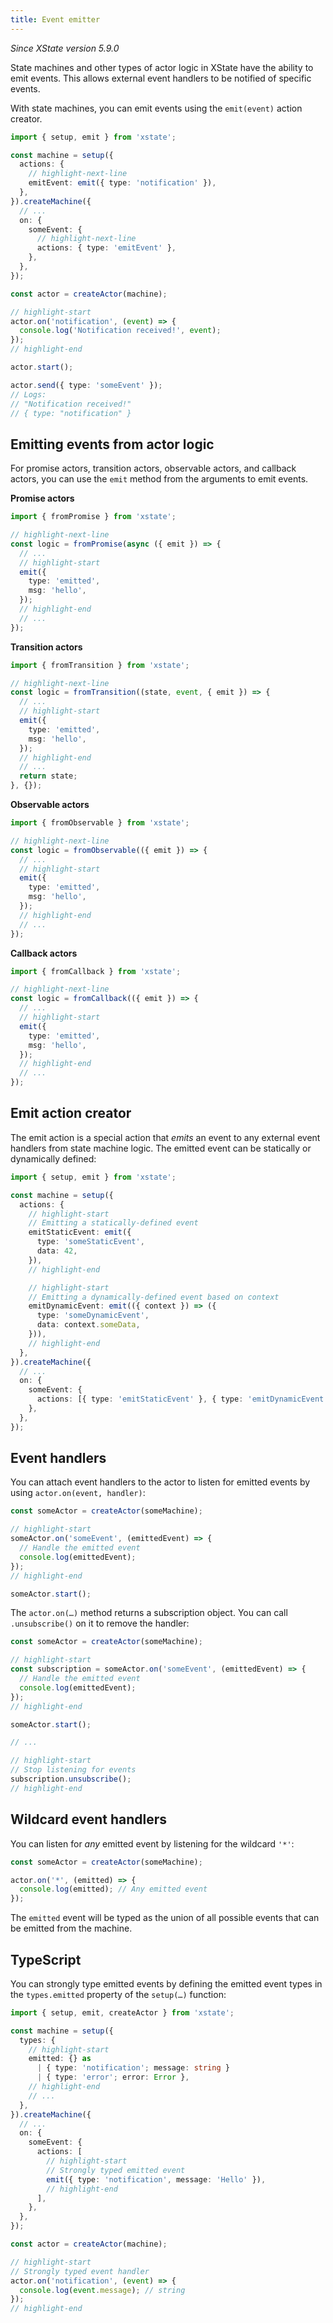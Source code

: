 ```yaml
---
title: Event emitter
---
```


_Since XState version 5.9.0_

State machines and other types of actor logic in XState have the ability to emit events. This allows external event handlers to be notified of specific events.

With state machines, you can emit events using the `emit(event)` action creator.

```ts
import { setup, emit } from 'xstate';

const machine = setup({
  actions: {
    // highlight-next-line
    emitEvent: emit({ type: 'notification' }),
  },
}).createMachine({
  // ...
  on: {
    someEvent: {
      // highlight-next-line
      actions: { type: 'emitEvent' },
    },
  },
});

const actor = createActor(machine);

// highlight-start
actor.on('notification', (event) => {
  console.log('Notification received!', event);
});
// highlight-end

actor.start();

actor.send({ type: 'someEvent' });
// Logs:
// "Notification received!"
// { type: "notification" }
```

## Emitting events from actor logic

For promise actors, transition actors, observable actors, and callback actors, you can use the `emit` method from the arguments to emit events.

**Promise actors**

```ts
import { fromPromise } from 'xstate';

// highlight-next-line
const logic = fromPromise(async ({ emit }) => {
  // ...
  // highlight-start
  emit({
    type: 'emitted',
    msg: 'hello',
  });
  // highlight-end
  // ...
});
```

**Transition actors**

```ts
import { fromTransition } from 'xstate';

// highlight-next-line
const logic = fromTransition((state, event, { emit }) => {
  // ...
  // highlight-start
  emit({
    type: 'emitted',
    msg: 'hello',
  });
  // highlight-end
  // ...
  return state;
}, {});
```

**Observable actors**

```ts
import { fromObservable } from 'xstate';

// highlight-next-line
const logic = fromObservable(({ emit }) => {
  // ...
  // highlight-start
  emit({
    type: 'emitted',
    msg: 'hello',
  });
  // highlight-end
  // ...
});
```

**Callback actors**

```ts
import { fromCallback } from 'xstate';

// highlight-next-line
const logic = fromCallback(({ emit }) => {
  // ...
  // highlight-start
  emit({
    type: 'emitted',
    msg: 'hello',
  });
  // highlight-end
  // ...
});
```

## Emit action creator

The emit action is a special action that _emits_ an event to any external event handlers from state machine logic. The emitted event can be statically or dynamically defined:

```ts
import { setup, emit } from 'xstate';

const machine = setup({
  actions: {
    // highlight-start
    // Emitting a statically-defined event
    emitStaticEvent: emit({
      type: 'someStaticEvent',
      data: 42,
    }),
    // highlight-end

    // highlight-start
    // Emitting a dynamically-defined event based on context
    emitDynamicEvent: emit(({ context }) => ({
      type: 'someDynamicEvent',
      data: context.someData,
    })),
    // highlight-end
  },
}).createMachine({
  // ...
  on: {
    someEvent: {
      actions: [{ type: 'emitStaticEvent' }, { type: 'emitDynamicEvent' }],
    },
  },
});
```

## Event handlers

You can attach event handlers to the actor to listen for emitted events by using `actor.on(event, handler)`:

```ts
const someActor = createActor(someMachine);

// highlight-start
someActor.on('someEvent', (emittedEvent) => {
  // Handle the emitted event
  console.log(emittedEvent);
});
// highlight-end

someActor.start();
```

The `actor.on(…)` method returns a subscription object. You can call `.unsubscribe()` on it to remove the handler:

```ts
const someActor = createActor(someMachine);

// highlight-start
const subscription = someActor.on('someEvent', (emittedEvent) => {
  // Handle the emitted event
  console.log(emittedEvent);
});
// highlight-end

someActor.start();

// ...

// highlight-start
// Stop listening for events
subscription.unsubscribe();
// highlight-end
```

## Wildcard event handlers

You can listen for _any_ emitted event by listening for the wildcard `'*'`:

```ts
const someActor = createActor(someMachine);

actor.on('*', (emitted) => {
  console.log(emitted); // Any emitted event
});
```

The `emitted` event will be typed as the union of all possible events that can be emitted from the machine.

## TypeScript

You can strongly type emitted events by defining the emitted event types in the `types.emitted` property of the `setup(…)` function:

```ts
import { setup, emit, createActor } from 'xstate';

const machine = setup({
  types: {
    // highlight-start
    emitted: {} as
      | { type: 'notification'; message: string }
      | { type: 'error'; error: Error },
    // highlight-end
    // ...
  },
}).createMachine({
  // ...
  on: {
    someEvent: {
      actions: [
        // highlight-start
        // Strongly typed emitted event
        emit({ type: 'notification', message: 'Hello' }),
        // highlight-end
      ],
    },
  },
});

const actor = createActor(machine);

// highlight-start
// Strongly typed event handler
actor.on('notification', (event) => {
  console.log(event.message); // string
});
// highlight-end
```
